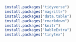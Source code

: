 
```{r}

install.packages("tidyverse")
install.packages("magrittr")
install.packages("data.table")
install.packages("rmarkdown")
install.packages("knitr")
install.packages("kableExtra")
install.packages("tinytex")

```
